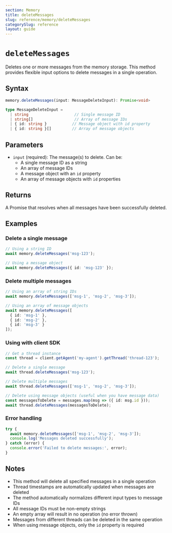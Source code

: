 ```yaml
---
section: Memory
title: deleteMessages
slug: reference/memory/deleteMessages
categorySlug: reference
layout: guide
---
```


# `deleteMessages`

Deletes one or more messages from the memory storage. This method provides flexible input options to delete messages in a single operation.

## Syntax

```typescript
memory.deleteMessages(input: MessageDeleteInput): Promise<void>

type MessageDeleteInput = 
  | string                    // Single message ID
  | string[]                  // Array of message IDs
  | { id: string }           // Message object with id property
  | { id: string }[]         // Array of message objects
```

## Parameters

- `input` (required): The message(s) to delete. Can be:
  - A single message ID as a string
  - An array of message IDs
  - A message object with an `id` property
  - An array of message objects with `id` properties

## Returns

A Promise that resolves when all messages have been successfully deleted.

## Examples

### Delete a single message

```typescript
// Using a string ID
await memory.deleteMessages('msg-123');

// Using a message object
await memory.deleteMessages({ id: 'msg-123' });
```

### Delete multiple messages

```typescript
// Using an array of string IDs
await memory.deleteMessages(['msg-1', 'msg-2', 'msg-3']);

// Using an array of message objects
await memory.deleteMessages([
  { id: 'msg-1' },
  { id: 'msg-2' },
  { id: 'msg-3' }
]);
```

### Using with client SDK

```typescript
// Get a thread instance
const thread = client.getAgent('my-agent').getThread('thread-123');

// Delete a single message
await thread.deleteMessages('msg-123');

// Delete multiple messages
await thread.deleteMessages(['msg-1', 'msg-2', 'msg-3']);

// Delete using message objects (useful when you have message data)
const messagesToDelete = messages.map(msg => ({ id: msg.id }));
await thread.deleteMessages(messagesToDelete);
```

### Error handling

```typescript
try {
  await memory.deleteMessages(['msg-1', 'msg-2', 'msg-3']);
  console.log('Messages deleted successfully');
} catch (error) {
  console.error('Failed to delete messages:', error);
}
```

## Notes

- This method will delete all specified messages in a single operation
- Thread timestamps are automatically updated when messages are deleted
- The method automatically normalizes different input types to message IDs
- All message IDs must be non-empty strings
- An empty array will result in no operation (no error thrown)
- Messages from different threads can be deleted in the same operation
- When using message objects, only the `id` property is required
